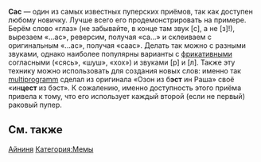 '''Сас''' — один из самых известных пуперских приёмов, так как доступен любому новичку. Лучше всего его продемонстрировать на примере. Берём слово «глаз» (не забывайте, в конце там звук [с], а не [з]!), вырезаем «…ас», реверсим, получая «са…» и склеиваем с оригинальным «…ас», получая «саас». Делать так можно с разными звуками, однако наиболее популярны варианты с [https://ru.wikipedia.org/wiki/%D0%A4%D1%80%D0%B8%D0%BA%D0%B0%D1%82%D0%B8%D0%B2%D0%BD%D1%8B%D0%B5_%D1%81%D0%BE%D0%B3%D0%BB%D0%B0%D1%81%D0%BD%D1%8B%D0%B5 фрикативными] согласными («сясь», «шуш», «хох») и звуками [р] и [л]. 
Также эту технику можно использовать для создания новых слов: именно так [[multiprogramm]] сделал из оригинала «Озон из б'''эст''' ин Раша» своё «ин'''цест''' из бэст».
К сожалению, именно доступность этого приёма привела к тому, что его использует каждый второй (если не первый) раковый пупер.  

==См. также==
[[Айниня]]
[[Категория:Мемы]]